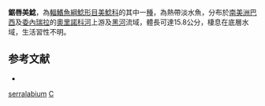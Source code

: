 {{Speciesbox
| taxon = Callichthys serralabium
| binomial_authority = Lehmann A. & Reis, 2004
| status = NE
| status_system = IUCN3.1
}}

'''鋸唇美鯰'''，為[[輻鰭魚綱|輻鰭魚綱]][[鯰形目|鯰形目]][[美鯰科|美鯰科]]的其中一[[種|種]]，為熱帶淡水魚，分布於[[南美洲|南美洲]][[巴西|巴西]]及[[委內瑞拉|委內瑞拉]]的[[奧里諾科河|奧里諾科河]]上游及[[黑河|黑河]]流域，體長可達15.8公分，棲息在底層水域，生活習性不明。

==参考文献==
*{{FishBase_species|genus=Callichthys|species=serralabium|year=2014|month=11}}

{{Taxonbar}}
[[Category:美鯰屬|serralabium]]
[[Category:2004年描述的鱼类|C]]